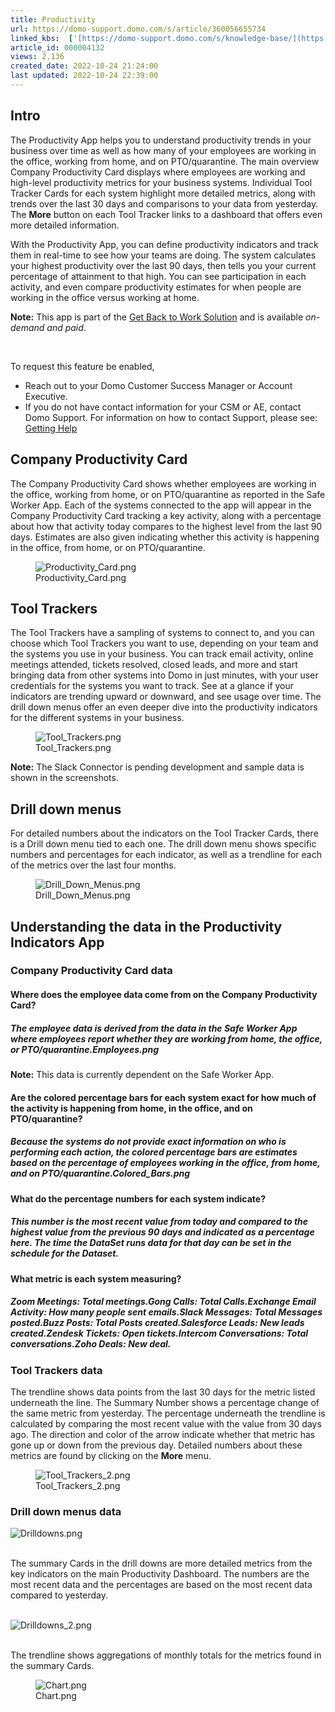 ```yaml
---
title: Productivity
url: https://domo-support.domo.com/s/article/360056655734
linked_kbs:  ['[https://domo-support.domo.com/s/knowledge-base/](https://domo-support.domo.com/s/knowledge-base/)', '[https://domo-support.domo.com/s/](https://domo-support.domo.com/s/)', '[https://domo-support.domo.com/s/topic/0TO5w000000ZampGAC](https://domo-support.domo.com/s/topic/0TO5w000000ZampGAC)', '[https://domo-support.domo.com/s/topic/0TO5w000000Zan9GAC](https://domo-support.domo.com/s/topic/0TO5w000000Zan9GAC)', '[https://domo-support.domo.com/s/article/360056653654](https://domo-support.domo.com/s/article/360056653654)', '[https://domo-support.domo.com/s/article/360042922874](https://domo-support.domo.com/s/article/360042922874)', '[https://domo-support.domo.com/s/article/360056655734](https://domo-support.domo.com/s/article/360056655734)', '[https://domo-support.domo.com/s/topic/0TO5w000000Zan9GAC/available-apps](https://domo-support.domo.com/s/topic/0TO5w000000Zan9GAC/available-apps)', '[https://domo-support.domo.com/s/article/360043429933](https://domo-support.domo.com/s/article/360043429933)', '[https://domo-support.domo.com/s/article/360043429953](https://domo-support.domo.com/s/article/360043429953)', '[https://domo-support.domo.com/s/article/360042925494](https://domo-support.domo.com/s/article/360042925494)', '[https://domo-support.domo.com/s/article/360043429913](https://domo-support.domo.com/s/article/360043429913)', '[https://domo-support.domo.com/s/article/4408174643607](https://domo-support.domo.com/s/article/4408174643607)', '[https://domo-support.domo.com/s/login/](https://domo-support.domo.com/s/login/)']
article_id: 000004132
views: 2,136
created_date: 2022-10-24 21:24:00
last updated: 2022-10-24 22:39:00
---
```




Intro
-----


The Productivity App helps you to understand productivity trends in your business over time as well as how many of your employees are working in the office, working from home, and on PTO/quarantine. The main overview Company Productivity Card displays where employees are working and high-level productivity metrics for your business systems. Individual Tool Tracker Cards for each system highlight more detailed metrics, along with trends over the last 30 days and comparisons to your data from yesterday. The **More** button on each Tool Tracker links to a dashboard that offers even more detailed information. 


With the Productivity App, you can define productivity indicators and track them in real-time to see how your teams are doing. The system calculates your highest productivity over the last 90 days, then tells you your current percentage of attainment to that high. You can see participation in each activity, and even compare productivity estimates for when people are working in the office versus working at home.




 


**Note:** This app is part of the [Get Back to Work Solution](/s/article/360056653654 "Get Back to Work Solution") and is available *on-demand and paid*. 


 


To request this feature be enabled,


* Reach out to your Domo Customer Success Manager or Account Executive.
* If you do not have contact information for your CSM or AE, contact Domo Support. For information on how to contact Support, please see: [Getting Help](/s/article/360042922874 "Getting Help")






Company Productivity Card
-------------------------


The Company Productivity Card shows whether employees are working in the office, working from home, or on PTO/quarantine as reported in the Safe Worker App. Each of the systems connected to the app will appear in the Company Productivity Card tracking a key activity, along with a percentage about how that activity today compares to the highest level from the last 90 days. Estimates are also given indicating whether this activity is happening in the office, from home, or on PTO/quarantine.  
  
![Productivity_Card.png](Productivity_Card.png)


Tool Trackers
-------------


The Tool Trackers have a sampling of systems to connect to, and you can choose which Tool Trackers you want to use, depending on your team and the systems you use in your business. You can track email activity, online meetings attended, tickets resolved, closed leads, and more and start bringing data from other systems into Domo in just minutes, with your user credentials for the systems you want to track. See at a glance if your indicators are trending upward or downward, and see usage over time. The drill down menus offer an even deeper dive into the productivity indicators for the different systems in your business.  
  
![Tool_Trackers.png](Tool_Trackers.png)




 

**Note:** The Slack Connector is pending development and sample data is shown in the screenshots.



Drill down menus
----------------


For detailed numbers about the indicators on the Tool Tracker Cards, there is a Drill down menu tied to each one. The drill down menu shows specific numbers and percentages for each indicator, as well as a trendline for each of the metrics over the last four months.  
  
![Drill_Down_Menus.png](Drill_Down_Menus.png)


Understanding the data in the Productivity Indicators App
---------------------------------------------------------


### Company Productivity Card data


#### Where does the employee data come from on the Company Productivity Card?


##### The employee data is derived from the data in the Safe Worker App where employees report whether they are working from home, the office, or PTO/quarantine.Employees.png




 

**Note:** This data is currently dependent on the Safe Worker App.



#### Are the colored percentage bars for each system exact for how much of the activity is happening from home, in the office, and on PTO/quarantine?


##### Because the systems do not provide exact information on who is performing each action, the colored percentage bars are estimates based on the percentage of employees working in the office, from home, and on PTO/quarantine.Colored_Bars.png


#### What do the percentage numbers for each system indicate?


##### This number is the most recent value from today and compared to the highest value from the previous 90 days and indicated as a percentage here. The time the DataSet runs data for that day can be set in the schedule for the Dataset.


#### What metric is each system measuring?


##### Zoom Meetings: Total meetings.Gong Calls: Total Calls.Exchange Email Activity: How many people sent emails.Slack Messages: Total Messages posted.Buzz Posts: Total Posts created.Salesforce Leads: New leads created.Zendesk Tickets: Open tickets.Intercom Conversations: Total conversations.Zoho Deals: New deal.


### Tool Trackers data


The trendline shows data points from the last 30 days for the metric listed underneath the line. The Summary Number shows a percentage change of the same metric from yesterday. The percentage underneath the trendline is calculated by comparing the most recent value with the value from 30 days ago. The direction and color of the arrow indicate whether that metric has gone up or down from the previous day. Detailed numbers about these metrics are found by clicking on the **More** menu.  
  
![Tool_Trackers_2.png](Tool_Trackers_2.png)


### Drill down menus data


![Drilldowns.png](Drilldowns.png)  
 


The summary Cards in the drill downs are more detailed metrics from the key indicators on the main Productivity Dashboard. The numbers are the most recent data and the percentages are based on the most recent data compared to yesterday.  
 


![Drilldowns_2.png](Drilldowns_2.png)  
 


The trendline shows aggregations of monthly totals for the metrics found in the summary Cards.  
  
![Chart.png](Chart.png)

